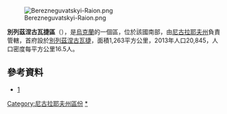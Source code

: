 [[Image:Berezneguvatskyi-Raion.png|right]]

'''別列茲涅古瓦捷區'''（{{lang-uk|Березнегуватський район}}），是[[烏克蘭|烏克蘭]]的一個區，位於該國南部，由[[尼古拉耶夫州|尼古拉耶夫州]]負責管轄，首府設於[[別列茲涅古瓦捷|別列茲涅古瓦捷]]，面積1,263平方公里，2013年人口20,845，人口密度每平方公里16.5人。

==參考資料==
* [https://web.archive.org/web/20140226042907/http://berezneguvate.com.ua/]

[[Category:尼古拉耶夫州區份|Category:尼古拉耶夫州區份]]
[[Category:別列茲涅古瓦捷區|*]]


{{Mykolaiv-geo-stub}}